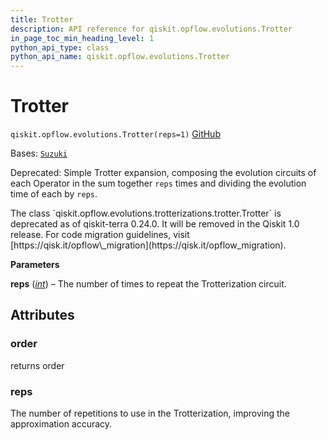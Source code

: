 ```yaml
---
title: Trotter
description: API reference for qiskit.opflow.evolutions.Trotter
in_page_toc_min_heading_level: 1
python_api_type: class
python_api_name: qiskit.opflow.evolutions.Trotter
---
```


# Trotter

<span id="qiskit.opflow.evolutions.Trotter" />

`qiskit.opflow.evolutions.Trotter(reps=1)` [GitHub](https://github.com/qiskit/qiskit/tree/stable/0.46/qiskit/opflow/evolutions/trotterizations/trotter.py "view source code")

Bases: [`Suzuki`](qiskit.opflow.evolutions.Suzuki "qiskit.opflow.evolutions.trotterizations.suzuki.Suzuki")

Deprecated: Simple Trotter expansion, composing the evolution circuits of each Operator in the sum together `reps` times and dividing the evolution time of each by `reps`.

<Admonition title="Deprecated since version 0.24.0" type="danger">
  The class `qiskit.opflow.evolutions.trotterizations.trotter.Trotter` is deprecated as of qiskit-terra 0.24.0. It will be removed in the Qiskit 1.0 release. For code migration guidelines, visit [https://qisk.it/opflow\_migration](https://qisk.it/opflow_migration).
</Admonition>

**Parameters**

**reps** ([*int*](https://docs.python.org/3/library/functions.html#int "(in Python v3.12)")) – The number of times to repeat the Trotterization circuit.

## Attributes

<span id="qiskit.opflow.evolutions.Trotter.order" />

### order

returns order

<span id="qiskit.opflow.evolutions.Trotter.reps" />

### reps

The number of repetitions to use in the Trotterization, improving the approximation accuracy.

